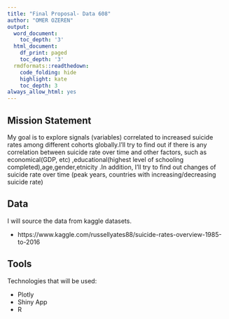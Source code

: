 ```yaml
---
title: "Final Proposal- Data 608"
author: "OMER OZEREN"
output:
  word_document:
    toc_depth: '3'
  html_document:
    df_print: paged
    toc_depth: '3'
  rmdformats::readthedown:
    code_folding: hide
    highlight: kate
    toc_depth: 3
always_allow_html: yes
---
```


## Mission Statement
My goal is to explore signals (variables) correlated to increased suicide rates among different cohorts globally.I'll try to find out if there is any correlation between suicide rate over time and other factors, such as economical(GDP, etc) ,educational(highest level of schooling completed),age,gender,etnicity .In addition, I'll try to find out changes of suicide rate over time (peak years, countries with increasing/decreasing suicide rate)

## Data

I will source the data from kaggle datasets.

- https://www.kaggle.com/russellyates88/suicide-rates-overview-1985-to-2016

## Tools
Technologies that will be used:

- Plotly
- Shiny App
- R

